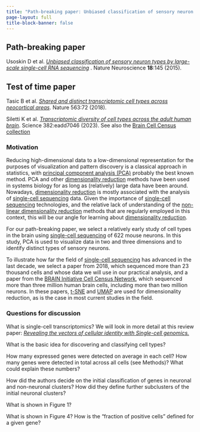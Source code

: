 ```yaml
---
title: "Path-breaking paper: Unbiased classification of sensory neuron types by large-scale single-cell RNA sequencing"
page-layout: full
title-block-banner: false
---
```


::: {.callout-tip}
## Path-breaking paper

Usoskin D et al. [*Unbiased classification of sensory neuron types by large-scale single-cell RNA sequencing*](https://doi.org/10.1038/nn.3881) . Nature Neuroscience **18**:145 (2015).
:::

::: {.callout-note}
## Test of time paper

Tasic B et al. [*Shared and distinct transcriptomic cell types across neocortical areas*](https://doi.org/10.1038/s41586-018-0654-5). Nature 563:72 (2018).

Siletti K et al. [*Transcriptomic diversity of cell types across the adult human brain*](https://doi.org/10.1126/science.add7046). Science 382:eadd7046 (2023). See also the [Brain Cell Census collection](https://www.science.org/collections/brain-cell-census)
:::

### Motivation

Reducing high-dimensional data to a low-dimensional representation for the purposes of visualization and pattern discovery is a classical approach in statistics, with [principal component analysis (PCA)](https://en.wikipedia.org/wiki/Principal_component_analysis) probably the best known method. PCA and other [dimensionality reduction](https://en.wikipedia.org/wiki/Dimensionality_reduction) methods have been used in systems biology for as long as (relatively) large data have been around. Nowadays, [dimensionality reduction](https://en.wikipedia.org/wiki/Dimensionality_reduction) is mostly associated with the analysis of [single-cell sequencing](https://en.wikipedia.org/wiki/Single-cell_sequencing) data. Given the importance of [single-cell sequencing](https://en.wikipedia.org/wiki/Single-cell_sequencing) technologies, and the relative lack of understanding of the [non-linear dimensionality reduction](https://en.wikipedia.org/wiki/Nonlinear_dimensionality_reduction) methods that are regularly employed in this context, this will be our angle for learning about [dimensionality reduction](https://en.wikipedia.org/wiki/Dimensionality_reduction).

For our path-breaking paper, we select a relatively early study of cell types in the brain using [single-cell sequencing](https://en.wikipedia.org/wiki/Single-cell_sequencing) of 622 mouse neurons. In this study, PCA is used to visualize data in two and three dimensions and to identify distinct types of sensory neurons.

To illustrate how far the field of [single-cell sequencing](https://en.wikipedia.org/wiki/Single-cell_sequencing) has advanced in the last decade, we select a paper from 2018, which sequenced more than 23 thousand cells and whose data we will use in our practical analysis, and a paper from the [BRAIN Initiative Cell Census Network](https://braininitiative.nih.gov/research/tools-and-technologies-brain-cells-and-circuits/brain-initiative-cell-census-network), which sequenced more than three million human brain cells, including more than two million neurons. In these papers, [t-SNE](https://en.wikipedia.org/wiki/T-distributed_stochastic_neighbor_embedding) and [UMAP](https://en.wikipedia.org/wiki/Nonlinear_dimensionality_reduction#Uniform_manifold_approximation_and_projection) are used for dimensionality reduction, as is the case in most current studies in the field.

### Questions for discussion

What is single-cell transcriptomics? We will look in more detail at this review paper: [*Revealing the vectors of cellular identity with Single-cell genomics.*](https://www.nature.com/articles/nbt.3711)

What is the basic idea for discovering and classifying cell types?

How many expressed genes were detected on average in each cell? How many genes were detected in total across all cells (see Methods)? What could explain these numbers?

How did the authors decide on the initial classification of genes in neuronal and non-neuronal clusters? How did they define further subclusters of the initial neuronal clusters?

What is shown in Figure 1?

What is shown in Figure 4? How is the "fraction of positive cells" defined for a given gene?